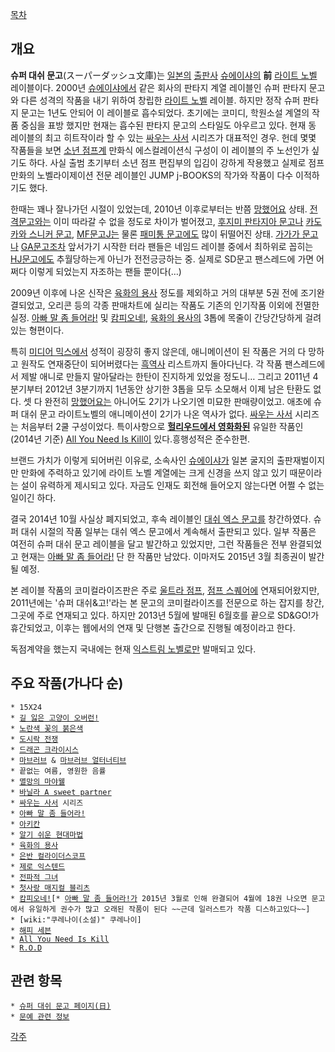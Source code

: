 [[목차]]

== 개요 ==
'''슈퍼 대쉬 문고'''(スーパーダッシュ文庫)는 [[일본]]의 [[출판사]] [[슈에이샤]]의 '''前''' [[라이트 노벨]] 레이블이다. 2000년 [[슈에이샤]]에서 같은 회사의 판타지 계열 레이블인 슈퍼 판타지 문고와 다른 성격의 작품을 내기 위하여 창립한 [[라이트 노벨]] 레이블. 하지만 정작 슈퍼 판타지 문고는 1년도 안되어 이 레이블로 흡수되었다. 초기에는 코미디, 학원소설 계열의 작품 중심을 표방 했지만 현재는 흡수된 판타지 문고의 스타일도 아우르고 있다. 현재 동 레이블의 최고 히트작이라 할 수 있는 [[싸우는 사서]] 시리즈가 대표적인 경우. 헌데 몇몇 작품들을 보면 [[소년 점프]]계 만화식 에스컬레이션식 구성이 이 레이블의 주 노선인가 싶기도 하다. 사실 출범 초기부터 소년 점프 편집부의 입김이 강하게 작용했고 실제로 점프 만화의 노벨라이제이션 전문 레이블인 JUMP j-BOOKS의 작가와 작품이 다수 이적하기도 했다.

한때는 꽤나 잘나가던 시절이 있었는데, 2010년 이후로부터는 반쯤 [[망했어요]] 상태. [[전격문고]]와는 이미 따라갈 수 없을 정도로 차이가 벌어졌고, [[후지미 판타지아 문고]]나 [[카도카와 스니커 문고]], [[MF문고J]]는 물론 [[패미통 문고]]에도 많이 뒤떨어진 상태. [[가가가 문고]]나 [[GA문고]]조차 앞서가기 시작한 터라 팬들은 네임드 레이블 중에서 최하위로 꼽히는 [[HJ문고]]에도 추월당하는게 아닌가 전전긍긍하는 중. 실제로 SD문고 팬스레드에 가면 어쩌다 이렇게 되었는지 자조하는 팬들 뿐이다(…)

2009년 이후에 나온 신작은 [[육화의 용사]] 정도를 제외하고 거의 대부분 5권 전에 조기완결되었고, 오리콘 등의 각종 판매차트에 실리는 작품도 기존의 인기작품 이외에 전멸한 실정. [[아빠 말 좀 들어라!]] 및 [[캄피오네!]], [[육화의 용사]]의 3톱에 목줄이 간당간당하게 걸려 있는 형편이다.  

특히 [[미디어 믹스]]에서 성적이 굉장히 좋지 않은데, 애니메이션이 된 작품은 거의 다 망하고 원작도 연재중단이 되어버렸다는 [[흑역사]] 리스트까지 돌아다닌다. 각 작품 팬스레드에서 제발 애니로 만들지 말아달라는 한탄이 진지하게 있었을 정도니… 그리고 2011년 4분기부터 2012년 3분기까지 1년동안 상기한 3톱을 모두 소모해서 이제 남은 탄환도 없다. 셋 다 완전히 [[망했어요]]는 아니어도 2기가 나오기엔 미묘한 판매량이었고. 애초에 슈퍼 대쉬 문고 라이트노벨의 애니메이션이 2기가 나온 역사가 없다. [[싸우는 사서]] 시리즈는 처음부터 2쿨 구성이었다. 특이사항으로 '''[[엣지 오브 투모로우|헐리우드에서 영화화된]]''' 유일한 작품인(2014년 기준) [[All You Need Is Kill]]이 있다.흥행성적은 준수한편.

브랜드 가치가 이렇게 되어버린 이유로, 소속사인 [[슈에이샤]]가 일본 굴지의 출판재벌이지만 만화에 주력하고 있기에 라이트 노벨 계열에는 크게 신경을 쓰지 않고 있기 때문이라는 설이 유력하게 제시되고 있다. 자금도 인재도 회전해 들어오지 않는다면 어쩔 수 없는 일이긴 하다.

결국 2014년 10월 사실상 폐지되었고, 후속 레이블인 [[대쉬 엑스 문고]]를 창간하였다. 슈퍼 대쉬 시절의 작품 일부는 대쉬 엑스 문고에서 계속해서 출판되고 있다. 일부 작품은 여전히 슈퍼 대쉬 문고 레이블을 달고 발간하고 있었지만, 그런 작품들은 전부 완결되었고 현재는 [[아빠 말 좀 들어라!]] 단 한 작품만 남았다. 이마저도 2015년 3월 최종권이 발간될 예정.

본 레이블 작품의 코미컬라이즈판은 주로 [[울트라 점프]], [[점프 스퀘어]]에 연재되어왔지만, 2011년에는 '슈퍼 대쉬&고!'라는 본 문고의 코미컬라이즈를 전문으로 하는 잡지를 창간, 그곳에 주로 연재되고 있다. 하지만 2013년 5월에 발매된 6월호를 끝으로 SD&GO!가 휴간되었고, 이후는 웹에서의 연재 및 단행본 출간으로 진행될 예정이라고 한다. 

독점계약을 했는지 국내에는 현재 [[익스트림 노벨]]로만 발매되고 있다.
== 주요 작품(가나다 순) ==
 * 15X24
 * [[길 잃은 고양이 오버런!]]
 * [[노란색 꽃의 붉은색]]
 * [[도시락 전쟁]]
 * [[드래곤 크라이시스]]
 * [[마브러브]] & [[마브러브 얼터너티브]]
 * 끝없는 여름, 영원한 음률
 * [[멸망의 마야웰]]
 * [[바닐라 A sweet partner]]
 * [[싸우는 사서]] 시리즈
 * [[아빠 말 좀 들어라!]]
 * [[아키칸]]
 * [[알기 쉬운 현대마법]]
 * [[육화의 용사]]
 * [[은반 컬라이더스코프]]
 * [[제로 익스텐드]]
 * [[전파적 그녀]]
 * [[첫사랑 매지컬 블리츠]]
 * [[캄피오네!]][* [[아빠 말 좀 들어라!]]가 2015년 3월로 인해 완결되어 4월에 18권 나오면 문고에서 유일하게 권수가 많고 오래된 작품이 된다 ~~근데 일러스트가 작품 디스하고있다~~]
 * [wiki:"쿠레나이(소설)" 쿠레나이]
 * [[해피 세븐]]
 * [[All You Need Is Kill]]
 * [[R.O.D]]
== 관련 항목 ==
 * [http://dash.shueisha.co.jp/ 슈퍼 대쉬 문고 페이지(日)]
 * [[문예 관련 정보]]

[[각주]]
